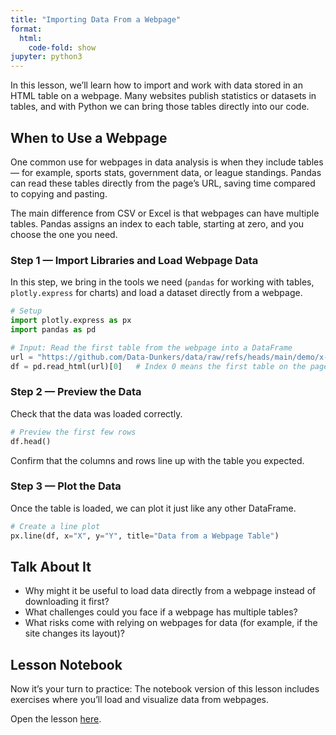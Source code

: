 ```yaml
---
title: "Importing Data From a Webpage"
format:
  html:
    code-fold: show
jupyter: python3
---
```


In this lesson, we’ll learn how to import and work with data stored in an HTML table on a webpage. Many websites publish statistics or datasets in tables, and with Python we can bring those tables directly into our code.

## When to Use a Webpage

One common use for webpages in data analysis is when they include tables — for example, sports stats, government data, or league standings. Pandas can read these tables directly from the page’s URL, saving time compared to copying and pasting.

The main difference from CSV or Excel is that webpages can have multiple tables. Pandas assigns an index to each table, starting at zero, and you choose the one you need.

### Step 1 — Import Libraries and Load Webpage Data

In this step, we bring in the tools we need (`pandas` for working with tables, `plotly.express` for charts) and load a dataset directly from a webpage.

```python
# Setup
import plotly.express as px
import pandas as pd

# Input: Read the first table from the webpage into a DataFrame
url = "https://github.com/Data-Dunkers/data/raw/refs/heads/main/demo/x-y-data.html"
df = pd.read_html(url)[0]   # Index 0 means the first table on the page
```

### Step 2 — Preview the Data

Check that the data was loaded correctly.

```python
# Preview the first few rows
df.head()
```

Confirm that the columns and rows line up with the table you expected.

### Step 3 — Plot the Data

Once the table is loaded, we can plot it just like any other DataFrame.

```python
# Create a line plot
px.line(df, x="X", y="Y", title="Data from a Webpage Table")
```

## Talk About It

* Why might it be useful to load data directly from a webpage instead of downloading it first?
* What challenges could you face if a webpage has multiple tables?
* What risks come with relying on webpages for data (for example, if the site changes its layout)?

## Lesson Notebook

Now it’s your turn to practice: The notebook version of this lesson includes exercises where you’ll load and visualize data from webpages.

Open the lesson [here](https://github.com/Data-Dunkers/lessons/blob/main/data-from-webpage.ipynb).
